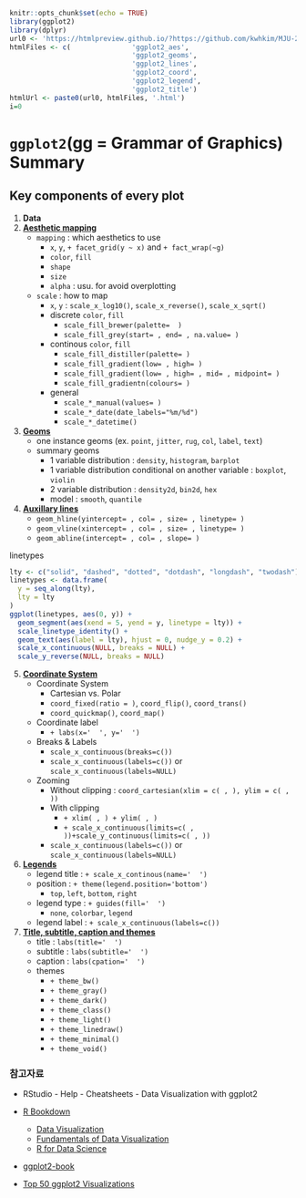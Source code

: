 ```r
knitr::opts_chunk$set(echo = TRUE)
library(ggplot2)
library(dplyr)
url0 <- 'https://htmlpreview.github.io/?https://github.com/kwhkim/MJU-2018-02-DataScience/blob/master/00_Instructor/ggplot2/'
htmlFiles <- c(               'ggplot2_aes',
                              'ggplot2_geoms',
                              'ggplot2_lines',
                              'ggplot2_coord',
                              'ggplot2_legend',
                              'ggplot2_title')
htmlUrl <- paste0(url0, htmlFiles, '.html')
i=0
```

# `ggplot2`(gg = **G**rammar of **G**raphics) Summary

## Key components of every plot
1. **Data**
2. [**Aesthetic mapping**](`r i=i+1; htmlUrl[i]`)
    - `mapping` : which aesthetics to use
        - `x`, `y`, `+ facet_grid(y ~ x)` and `+ fact_wrap(~g)`
        - `color`, `fill`
        - `shape`
        - `size`
        - `alpha` : usu. for avoid overplotting
    - `scale` : how to map
        - `x`, `y` : `scale_x_log10()`, `scale_x_reverse()`, `scale_x_sqrt()`
        - discrete `color`, `fill` 
            - `scale_fill_brewer(palette=  )`
            - `scale_fill_grey(start= , end= , na.value= )`
        - continous `color`, `fill`
            - `scale_fill_distiller(palette= )`
            - `scale_fill_gradient(low= , high= )`
            - `scale_fill_gradient(low= , high= , mid= , midpoint= )`
            - `scale_fill_gradientn(colours= )`
        - general 
            - `scale_*_manual(values= )`
            - `scale_*_date(date_labels="%m/%d")`
            - `scale_*_datetime()`
3. [**Geoms**](`r i=i+1; htmlUrl[i]`)
    - one instance geoms (ex. `point`, `jitter`, `rug`, `col`, `label`, `text`)
    - summary geoms 
        - 1 variable distribution : `density`, `histogram`, `barplot`
        - 1 variable distribution conditional on another variable : `boxplot`, `violin`
        - 2 variable distribution : `density2d`, `bin2d`, `hex`
        - model : `smooth`, `quantile`
4. [**Auxillary lines**](`r i=i+1; htmlUrl[i]`)
    - `geom_hline(yintercept= , col= , size= , linetype= )`
    - `geom_vline(xintercept= , col= , size= , linetype= )`
    - `geom_abline(intercept= , col= , slope= )`
    
linetypes
```r
lty <- c("solid", "dashed", "dotted", "dotdash", "longdash", "twodash")
linetypes <- data.frame(
  y = seq_along(lty),
  lty = lty
) 
ggplot(linetypes, aes(0, y)) + 
  geom_segment(aes(xend = 5, yend = y, linetype = lty)) + 
  scale_linetype_identity() + 
  geom_text(aes(label = lty), hjust = 0, nudge_y = 0.2) +
  scale_x_continuous(NULL, breaks = NULL) + 
  scale_y_reverse(NULL, breaks = NULL)
```

5. [**Coordinate System**](`r i=i+1; htmlUrl[i]`)
    - Coordinate System
        - Cartesian vs. Polar
        - `coord_fixed(ratio = )`, `coord_flip()`, `coord_trans()`
        - `coord_quickmap()`, `coord_map()`
    - Coordinate label
        - `+ labs(x='  ', y='  ')`
    - Breaks & Labels
        - `scale_x_continuous(breaks=c())`
        - `scale_x_continuous(labels=c())` or `scale_x_continuous(labels=NULL)`
    - Zooming
        - Without clipping : `coord_cartesian(xlim = c( , ), ylim = c( , ))`
        - With clipping 
            - `+ xlim( , ) + ylim( , )`
            - `+ scale_x_continuous(limits=c( , ))+scale_y_continuous(limits=c( , ))`
        
        - `scale_x_continuous(labels=c())` or `scale_x_continuous(labels=NULL)`

		        
6. [**Legends**](`r i=i+1; htmlUrl[i]`)
    - legend title : `+ scale_x_continous(name='  ')`
    - position : `+ theme(legend.position='bottom')`
        - `top`, `left`, `bottom`, `right`
    - legend type : `+ guides(fill='  ')`
        - `none`, `colorbar`, `legend`
    - legend label : `+ scale_x_continuous(labels=c())`
	
7. [**Title, subtitle, caption and themes**](`r i=i+1; htmlUrl[i]`)
	- title : `labs(title='  ')`
	- subtitle : `labs(subtitle='  ')`
	- caption : `labs(cpation='  ')`
	- themes 
	    - `+ theme_bw()`
  		- `+ theme_gray()`
  		- `+ theme_dark()`
  		- `+ theme_class()`
  		- `+ theme_light()`
  		- `+ theme_linedraw()`
  		- `+ theme_minimal()`
  		- `+ theme_void()`
		

### 참고자료 

* RStudio - Help - Cheatsheets - Data Visualization with ggplot2
    
* [R Bookdown](https://bookdown.org/)
    - [Data Visualization](https://socviz.co/)
    - [Fundamentals of Data Visualization](https://serialmentor.com/dataviz/)
    - [R for Data Science](http://r4ds.had.co.nz/)
* [ggplot2-book](https://github.com/hadley/ggplot2-book)
* [Top 50 ggplot2 Visualizations](http://r-statistics.co/Top50-Ggplot2-Visualizations-MasterList-R-Code.html)



